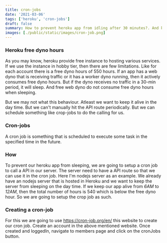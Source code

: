 ```yaml
---
title: cron-jobs
date: '2021-03-06'
tags: ['heroku', 'cron-jobs']
draft: false
summary: How to prevent heroku app from idling after 30 minutes?. And keep the app active.
images: [./public/static/images/cron-job.png]
---
```


### Heroku free dyno hours
As you may know, heroku provide free instance to hosting various services. If we use the instance in hobby tier, then there are few limitations.
Like for each account there is a free dyno hours of 550 hours. If an app has a web dyno that is receiving traffic 
or it has a worker dyno running, then it actively consumes free dyno hours. But if the dyno receives 
no traffic in a 30-min period, it will sleep. And free web dyno do not consume free dyno hours
when sleeping.

But we may not what this behaviour. Atleast we want to keep it alive in the day time. But we 
can't manually hit the API route periodically. But we can schedule something like crop-jobs to 
do the calling for us.


### Cron-jobs
A cron job is something that is scheduled to execute some task in the specified time in the future.


### How
To prevent our heroku app from sleeping, we are going to setup a cron job to call a API in our server. 
The server need to have a API route so that we can use it in the cron job. Here I'm nodejs server as an example. We already have an nodejs server that is hosted in Heroku and we want to 
keep the server from sleeping on the day time. If we keep our app alive from *6AM* to *12AM*, then the total number 
of hours is 540 which is below the free dyno hour. So we are going to setup the crop job as such.


### Creating a cron-job

For this we are going to use https://cron-job.org/en/ this website to create our cron job.
Create an account in the above mentioned website. Once created and loggedIn, navigate to members page and click on the cronJobs button.














